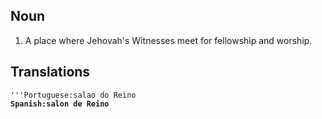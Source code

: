 ==Noun==
#A place where Jehovah's Witnesses meet for fellowship and worship.
==Translations==
 '''Portuguese:salao do Reino
 '''Spanish:salon de Reino'''